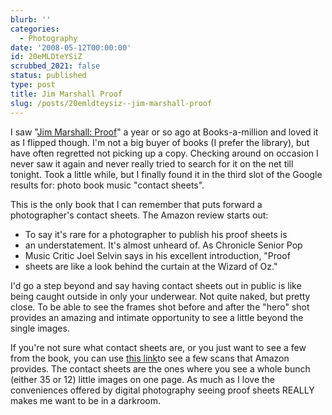 ```yaml
---
blurb: ''
categories:
  - Photography
date: '2008-05-12T00:00:00'
id: 20eMLDteYSiZ
scrubbed_2021: false
status: published
type: post
title: Jim Marshall Proof
slug: /posts/20emldteysiz--jim-marshall-proof
---
```


I saw "[Jim Marshall: Proof](http://www.amazon.com/Jim-Marshall-Proof/dp/0811843181)" a year or so ago at Books-a-million and loved it as I flipped though. I'm not a big buyer of books (I prefer the library), but have often regretted not picking up a copy. Checking around on occasion I never saw it again and never really tried to search for it on the net till tonight. Took a little while, but I finally found it in the third slot of the Google results for: photo book music "contact sheets". 

This is the only book that I can remember that puts forward a photographer's contact sheets. The Amazon review starts out:

- To say it's rare for a photographer to publish his proof sheets is
- an understatement. It's almost unheard of. As Chronicle Senior Pop
- Music Critic Joel Selvin says in his excellent introduction, "Proof
- sheets are like a look behind the curtain at the Wizard of Oz."

I'd go a step beyond and say having contact sheets out in public is
like being caught outside in only your underwear. Not quite naked,
but pretty close. To be able to see the frames shot before and
after the "hero" shot provides an amazing and intimate opportunity
to see a little beyond the single images. 

If you're not sure what contact sheets are, or you just want to see a few from the book, you can use [this link](http://www.amazon.com/gp/reader/0811843181/ref=sib_dp_pt#reader-link)to see a few scans that Amazon provides. The contact sheets are the ones where you see a whole bunch (either 35 or 12) little images on one page. As much as I love the conveniences offered by digital photography seeing proof sheets REALLY makes me want to be in a darkroom.
